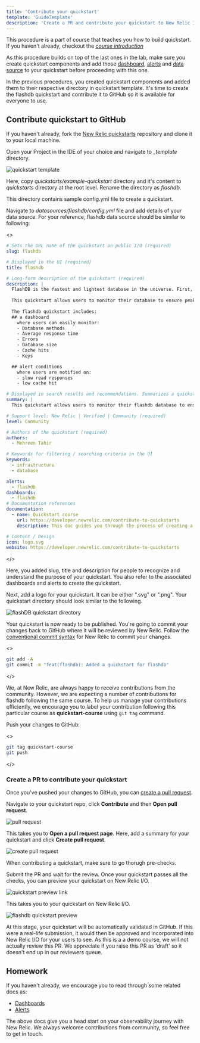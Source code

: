 ```yaml
---
title: 'Contribute your quickstart'
template: 'GuideTemplate'
description: 'Create a PR and contribute your quickstart to New Relic I/O'
---
```


<Callout variant="course">

This procedure is a part of course that teaches you how to build quickstart. If you haven't already, checkout the [_course introduction_](/contribute-to-quickstarts)

As this procedure builds on top of the last ones in the lab, make sure you create quickstart components and add those [dashboard](/contribute-to-quickstarts/build-a-quickstart/add-dashboard), [alerts](/contribute-to-quickstarts/build-a-quickstart/add-alerts) and [data source](/contribute-to-quickstarts/build-a-quickstart/add-data-source) to your quickstart before proceeding with this one.

</Callout>

In the previous procedures, you created quickstart components and added them to their respective directory in quickstart template. It's time to create the flashdb quickstart and contribute it to GitHub so it is available for everyone to use.

## Contribute quickstart to GitHub

<Steps>

<Step>

If you haven't already, fork the [New Relic quickstarts](https://github.com/newrelic/newrelic-quickstarts) repository and clone it to your local machine.

</Step>

<Step>

Open your Project in the IDE of your choice and navigate to _\_template_ directory. 

![quickstart template](../../../images/contribute-to-quickstarts/quickstart-template-directory.png)

</Step>

<Step>

Here, copy _quickstarts/example-quickstart_ directory and it's content to _quickstarts_ directory at the root level. Rename the directory as _flashdb_.

This directory contains sample config.yml file to create a quickstart. 

</Step>

<Step>

Navigate to _datasources/flashdb/config.yml_ file and add details of your data source. For your reference, flashdb data source should be similar to following:

<>

```yml
# Sets the URL name of the quickstart on public I/O (required)
slug: flashdb

# Displayed in the UI (required)
title: flashdb

# Long-form description of the quickstart (required)
description: |
  FlashDB is the fastest and lightest database in the universe. First, it can handle a large number of concurrent users without slowing down. Second, it has a very low latency, so queries are processed quickly. And finally, it scales easily as your data grows.
  
  This quickstart allows users to monitor their database to ensure peak performance. It also notifies you if there's any problem with the database. 
  
  The flashdb quickstart includes: 
  ## a dashboard 
    where users can easily monitor:
    - Database methods
    - Average response time
    - Errors
    - Database size
    - Cache hits
    - Keys

  ## alert conditions
    where users are notified on:
    - slow read responses
    - low cache hit 

# Displayed in search results and recommendations. Summarizes a quickstarts functionality.
summary: |
  This quickstart allows users to monitor their flashdb database to ensure peak performance. It also notifies you if there's any problem with the database. 

# Support level: New Relic | Verified | Community (required)
level: Community

# Authors of the quickstart (required)
authors:
  - Mehreen Tahir

# Keywords for filtering / searching criteria in the UI
keywords:
  - infrastructure
  - database

alerts:
  - flashdb
dashboards:
  - flashdb
# Documentation references
documentation:
  - name: Quickstart course
    url: https://developer.newrelic.com/contribute-to-quickstarts
    description: This doc guides you through the process of creating a quickstart

# Content / Design
icon: logo.svg
website: https://developer.newrelic.com/contribute-to-quickstarts

```

</>

</Step>

Here, you added slug, title and description for people to recognize and understand the purpose of your quickstart. You also refer to the associated dashboards and alerts to create the quickstart. 

<Step>

Next, add a logo for your quickstart. It can be either ".svg" or ".png". Your quickstart directory should look similar to the following.

![flashDB quickstart directory](../../../images/contribute-to-quickstarts/flashdb-quickstart-directory.png)

</Step>

<Step>

Your quickstart is now ready to be published. You're going to commit your changes back to GitHub where it will be reviewed by New Relic.
Follow the [conventional commit syntax](https://github.com/newrelic/developer-website/blob/main/CONTRIBUTING.md#using-conventional-commits) for New Relic to commit your changes.

<>

```bash
git add -A
git commit -m "feat(flashdb): Added a quickstart for flashdb"
```

</>

</Step>

<Callout variant="important">

We, at New Relic, are always happy to receive contributions from the community. However, we are expecting a number of contributions for flashdb following the same course.
To help us manage your contributions efficiently, we encourage you to label your contribution following this particular course as **quickstart-course** using `git tag` command.

</Callout>

<Step>

Push your changes to GitHub:

<>

```bash
git tag quickstart-course
git push
```
</>

</Step>

</Steps>

### Create a PR to contribute your quickstart

Once you've pushed your changes to GitHub, you can [create a pull request](https://help.github.com/en/github/collaborating-with-issues-and-pull-requests/creating-a-pull-request).

<Steps>

<Step>

Navigate to your quickstart repo, click **Contribute** and then **Open pull request**.

![pull request](../../../images/contribute-to-quickstarts/create-pull-request.png)

</Step>

<Step>

This takes you to **Open a pull request page**. Here, add a summary for your quickstart and click **Create pull request**.

![create pull request](../../../images/contribute-to-quickstarts/create-pr.png)

</Step>

<Callout variant='important'>

When contributing a quickstart, make sure to go thorugh pre-checks.

</Callout>

Submit the PR and wait for the review. Once your quickstart passes all the checks, you can preview your quickstart on New Relic I/O.

![quickstart preview link](../../../images/contribute-to-quickstarts/preview-link.png)

This takes you to your quickstart on New Relic I/O.

![flashdb quickstart preview](../../../images/contribute-to-quickstarts/flashdb-preview.png)

<Callout variant="important">

At this stage, your quickstart will be automatically validated in GitHub. If this were a real-life submission, it would then be approved and incorporated into New Relic I/O for your users to see. As this is a a demo course, we will not actually review this PR. We appreciate if you raise this PR as 'draft' so it doesn't end up in our reviewers queue.

</Callout>

</Steps>

## Homework

If you haven't already, we encourage you to read through some related docs as:

- [Dashboards](https://docs.newrelic.com/docs/query-your-data/explore-query-data/dashboards/introduction-dashboards/)
- [Alerts](https://docs.newrelic.com/docs/alerts-applied-intelligence/#:~:text=Together%2C%20New%20Relic%20Alerts%20and,metrics%20you%20care%20about%20most.)

The above docs give you a head start on your observability journey with New Relic. We always welcome contributions from community, so feel free to get in touch.
